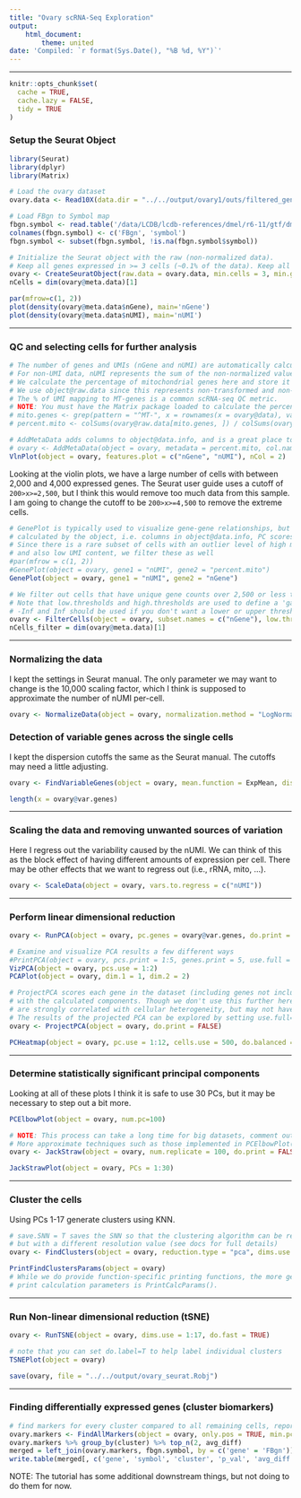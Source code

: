 ```yaml
---
title: "Ovary scRNA-Seq Exploration"
output:
    html_document:
        theme: united
date: 'Compiled: `r format(Sys.Date(), "%B %d, %Y")`'
---
```

***

```r
knitr::opts_chunk$set(
  cache = TRUE,
  cache.lazy = FALSE,
  tidy = TRUE
)
```

### Setup the Seurat Object
```r
library(Seurat)
library(dplyr)
library(Matrix)

# Load the ovary dataset
ovary.data <- Read10X(data.dir = "../../output/ovary1/outs/filtered_gene_bc_matrices/dm6.16")

# Load FBgn to Symbol map
fbgn.symbol <- read.table('/data/LCDB/lcdb-references/dmel/r6-11/gtf/dmel_r6-11.SYMBOL.csv', sep=',', header=TRUE, stringsAsFactors=FALSE)
colnames(fbgn.symbol) <- c('FBgn', 'symbol')
fbgn.symbol <- subset(fbgn.symbol, !is.na(fbgn.symbol$symbol))
```

```r
# Initialize the Seurat object with the raw (non-normalized data).
# Keep all genes expressed in >= 3 cells (~0.1% of the data). Keep all cells with at least 200 detected genes
ovary <- CreateSeuratObject(raw.data = ovary.data, min.cells = 3, min.genes = 200, project = "10X_ovary")
nCells = dim(ovary@meta.data)[1]

par(mfrow=c(1, 2))
plot(density(ovary@meta.data$nGene), main='nGene')
plot(density(ovary@meta.data$nUMI), main='nUMI')
```

***

### QC and selecting cells for further analysis

```r
# The number of genes and UMIs (nGene and nUMI) are automatically calculated for every object by Seurat.
# For non-UMI data, nUMI represents the sum of the non-normalized values within a cell
# We calculate the percentage of mitochondrial genes here and store it in percent.mito using AddMetaData.
# We use object@raw.data since this represents non-transformed and non-log-normalized counts
# The % of UMI mapping to MT-genes is a common scRNA-seq QC metric.
# NOTE: You must have the Matrix package loaded to calculate the percent.mito values.
# mito.genes <- grep(pattern = "^MT-", x = rownames(x = ovary@data), value = TRUE)
# percent.mito <- colSums(ovary@raw.data[mito.genes, ]) / colSums(ovary@raw.data)

# AddMetaData adds columns to object@data.info, and is a great place to stash QC stats
# ovary <- AddMetaData(object = ovary, metadata = percent.mito, col.name = "percent.mito")
VlnPlot(object = ovary, features.plot = c("nGene", "nUMI"), nCol = 2)
```

Looking at the violin plots, we have a large number of cells with between 2,000
and 4,000 expressed genes. The Seurat user guide uses a cutoff of
`200>x>=2,500`, but I think this would remove too much data from this sample. I
am going to change the cutoff to be `200>x>=4,500` to remove the extreme cells.

```r
# GenePlot is typically used to visualize gene-gene relationships, but can be used for anything
# calculated by the object, i.e. columns in object@data.info, PC scores etc.
# Since there is a rare subset of cells with an outlier level of high mitochondrial percentage
# and also low UMI content, we filter these as well
#par(mfrow = c(1, 2))
#GenePlot(object = ovary, gene1 = "nUMI", gene2 = "percent.mito")
GenePlot(object = ovary, gene1 = "nUMI", gene2 = "nGene")

# We filter out cells that have unique gene counts over 2,500 or less than 200
# Note that low.thresholds and high.thresholds are used to define a 'gate'
# -Inf and Inf should be used if you don't want a lower or upper threshold.
ovary <- FilterCells(object = ovary, subset.names = c("nGene"), low.thresholds = c(200), high.thresholds = c(4500))
nCells_filter = dim(ovary@meta.data)[1]
```

***

### Normalizing the data
I kept the settings in Seurat manual. The only parameter we may want to change
is the 10,000 scaling factor, which I think is supposed to approximate the
number of nUMI per-cell.

```r
ovary <- NormalizeData(object = ovary, normalization.method = "LogNormalize", scale.factor = 1e4)
```

### Detection of variable genes across the single cells
I kept the dispersion cutoffs the same as the Seurat manual. The cutoffs may need a little adjusting.


```r
ovary <- FindVariableGenes(object = ovary, mean.function = ExpMean, dispersion.function = LogVMR, x.low.cutoff = 0.0125, x.high.cutoff = 3, y.cutoff = 0.5)
```

```r
length(x = ovary@var.genes)
```

***

### Scaling the data and removing unwanted sources of variation
Here I regress out the variability caused by the nUMI. We can think of this as
the block effect of having different amounts of expression per cell. There may
be other effects that we want to regress out (i.e., rRNA, mito, ...).

```r
ovary <- ScaleData(object = ovary, vars.to.regress = c("nUMI"))
```

***

### Perform linear dimensional reduction
```r
ovary <- RunPCA(object = ovary, pc.genes = ovary@var.genes, do.print = TRUE, pcs.print = 1:5, genes.print = 5, pcs.compute=100)
```

```r
# Examine and visualize PCA results a few different ways
#PrintPCA(object = ovary, pcs.print = 1:5, genes.print = 5, use.full = FALSE)
VizPCA(object = ovary, pcs.use = 1:2)
PCAPlot(object = ovary, dim.1 = 1, dim.2 = 2)

# ProjectPCA scores each gene in the dataset (including genes not included in the PCA) based on their correlation
# with the calculated components. Though we don't use this further here, it can be used to identify markers that
# are strongly correlated with cellular heterogeneity, but may not have passed through variable gene selection.
# The results of the projected PCA can be explored by setting use.full=T in the functions above
ovary <- ProjectPCA(object = ovary, do.print = FALSE)
```

```r
PCHeatmap(object = ovary, pc.use = 1:12, cells.use = 500, do.balanced = TRUE, label.columns = FALSE, use.full = FALSE)
```

***

### Determine statistically significant principal components
Looking at all of these plots I think it is safe to use 30 PCs, but it may be
necessary to step out a bit more.

```r
PCElbowPlot(object = ovary, num.pc=100)
```

```r
# NOTE: This process can take a long time for big datasets, comment out for expediency.
# More approximate techniques such as those implemented in PCElbowPlot() can be used to reduce computation time
ovary <- JackStraw(object = ovary, num.replicate = 100, do.print = FALSE, num.pc=30)
```

```r
JackStrawPlot(object = ovary, PCs = 1:30)
```

***

### Cluster the cells
Using PCs 1-17 generate clusters using KNN.

```r
# save.SNN = T saves the SNN so that the clustering algorithm can be rerun using the same graph
# but with a different resolution value (see docs for full details)
ovary <- FindClusters(object = ovary, reduction.type = "pca", dims.use = 1:17, resolution = 0.6, print.output = 0, save.SNN = TRUE)
```

```r
PrintFindClustersParams(object = ovary)
# While we do provide function-specific printing functions, the more general function to
# print calculation parameters is PrintCalcParams().
```

***

### Run Non-linear dimensional reduction (tSNE)

```r
ovary <- RunTSNE(object = ovary, dims.use = 1:17, do.fast = TRUE)
```

```r
# note that you can set do.label=T to help label individual clusters
TSNEPlot(object = ovary)
```

```r
save(ovary, file = "../../output/ovary_seurat.Robj")
```

***
### Finding differentially expressed genes (cluster biomarkers)

```r
# find markers for every cluster compared to all remaining cells, report only the positive ones
ovary.markers <- FindAllMarkers(object = ovary, only.pos = TRUE, min.pct = 0.25, thresh.use = 0.25)
ovary.markers %>% group_by(cluster) %>% top_n(2, avg_diff)
merged = left_join(ovary.markers, fbgn.symbol, by = c('gene' = 'FBgn'))
write.table(merged[, c('gene', 'symbol', 'cluster', 'p_val', 'avg_diff', 'pct.1', 'pct.2')], file="../../output/ovary_preliminary_analysis_biomarkers.tsv", quote=FALSE, sep="\t", row.names=FALSE, col.names=TRUE)
```

NOTE: The tutorial has some additional downstream things, but not doing to do them for now.
